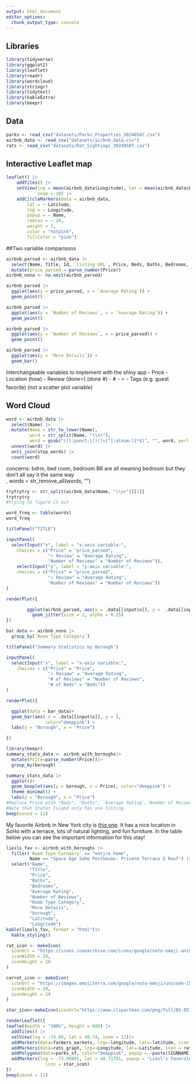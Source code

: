 ```yaml
---
output: html_document
editor_options: 
  chunk_output_type: console
---
```


## Libraries
```r
library(tidyverse)
library(ggplot2)
library(leaflet)
library(readr)
library(wordcloud)
library(stringr)
library(tidytext)
library(kableExtra)
library(beepr)
```

## Data
```r
parks <- read_csv("datasets/Parks_Properties_20240507.csv")
airbnb_data <- read_csv("datasets/airbnb_data.csv")
rats <- read_csv("datasets/Rat_Sightings_20240507.csv")
```


## Interactive Leaflet map
```r
leaflet() |>
    addTiles() |>
    setView(lng = mean(airbnb_data$Longitude), lat = mean(airbnb_data$Latitude), 
            zoom = 10) |> 
    addCircleMarkers(data = airbnb_data,
        lat = ~ Latitude, 
        lng = ~ Longitude, 
        popup = ~ Name, 
        radius = ~ 10,  
        weight = 3,
        color = "hotpink", 
        fillColor = "pink")
```

  
##Two variable comparisons
```r
airbnb_parsed <- airbnb_data |>
  select(Name, Title, Id, `Listing URL`, Price, Beds, Baths, Bedrooms, `Average Rating`, `Number of Reviews`, `More Details`, `Listing Type`, `Room Type Category`) |>
  mutate(price_parsed = parse_number(Price))
airbnb_nona <- na.omit(airbnb_parsed)
```


```r
airbnb_parsed |>
  ggplot(aes(y = price_parsed, x = `Average Rating`)) +
  geom_point() 
```
```r
airbnb_parsed |>
  ggplot(aes(y = `Number of Reviews`, x = `Average Rating`)) +
  geom_point() 
```
```r
airbnb_parsed |>
  ggplot(aes(y = `Number of Reviews`, x = price_parsed)) +
  geom_point() 
```
```r
airbnb_parsed |>
  ggplot(aes(y = `More Details`)) +
  geom_bar() 
```

Interchangeable variables to implement with the shiny app
  - Price
  - Location (how)
  - Review (done⭐) (done #)
    - # 
    - ⭐ 
  - Tags (e.g. guest favorite) (not a scatter plot variable)
  
## Word Cloud
```r
word <- airbnb_data |>
  select(Name) |>
  mutate(Name = str_to_lower(Name),
         word = str_split(Name, "\\s+"),
         word = gsub("([[:punct:]])(?=[^[:alnum:]]*$)", "", word, perl = TRUE)) |>
  unnest(word) |>
  anti_join(stop_words) |>
  count(word)

```
concerns: bdrm, bed room, bedroom BR are all meaning bedroom but they don't all say it the same way  
,
         words = str_remove_all(words, "")
```r
trytrytry <- str_split(airbnb_data$Name, "\\s+")[[1]]
trytrytry
#trying to figure it out
```

```r
word_freq <- table(words)
word_freq
```

```r
titlePanel("TITLE")

inputPanel(
  selectInput("x", label = "x-axis variable:",
    choices = c("Price" = "price_parsed",
                "⭐ Review" = "Average Rating",
                "Number of Reviews" = "Number of Reviews")),
    selectInput("y", label = "y-axis variable:",
    choices = c("Price" = "price_parsed",
                "⭐ Review" = "Average Rating",
                "Number of Reviews" = "Number of Reviews"))
)

renderPlot({

        ggplot(airbnb_parsed, aes(x = .data[[input$x]], y =  .data[[input$y]])) +
          geom_jitter(size = 2, alpha = 0.25) 
})
```

```r
bar_data <- airbnb_nona |>
  group_by(`Room Type Category`)

```




```r
titlePanel("Summary Statistics by Borough")

inputPanel(
  selectInput("x", label = "x-axis variable:",
    choices = c("Price" = "Price",
                "⭐ Review" = "Average Rating",
                "# of Reviews" = "Number of Reviews",
                "# of Beds" = "Beds"))
)

renderPlot({

  ggplot(data = bar_data)+
  geom_bar(aes( x = .data[[input$x]], y = ), 
               color="deeppink") +
  labs(y = "Borough", x = "Price")

})
```



```r
library(beepr)
summary_stats_data <- airbnb_with_boroughs|>
  mutate(Price=parse_number(Price))|>
  group_by(borough)

summary_stats_data |>
  ggplot()+
  geom_boxplot(aes(y = borough, x = Price), color="deeppink") +
  theme_minimal() +
  labs(y = "Borough", x = "Price") 
#Replace Price with "Beds", "Baths", `Average Rating`,`Number of Reviews`, `Cleanliness Rating`, etc.
#Note that Staten Island only has one listing
beep(sound = 11)
```

My favorite Airbnb in New York city is [this one](https://www.airbnb.com/rooms/41178612?source_impression_id=p3_1715728914_jTNcY96IHSz6LdHw). It has a nice location in SoHo with a terrace, lots of natural lighting, and fun furniture. In the table below you can see the important information for this stay!

```r
liesls_fav <- airbnb_with_boroughs |>
  filter(`Room Type Category` == "entire_home",
         Name == "Space Age SoHo Penthouse: Private Terrace & Roof") |>
  select("Name", 
         "Title", 
         "Price", 
         "Baths", 
         "Bedrooms", 
         "Average Rating", 
         "Number of Reviews", 
         "Room Type Category", 
         "More Details", 
         "borough",
         "Latitude",
         "Longitude")
kable(liesls_fav, format = "html")|>
  kable_styling()
```

```r
rat_icon <- makeIcon(
  iconUrl = "https://icons.iconarchive.com/icons/google/noto-emoji-animals-nature/256/22251-rat-icon.png",
  iconWidth = 28,
  iconHeight = 28
)

carrot_icon <- makeIcon(
  iconUrl = "https://images.emojiterra.com/google/noto-emoji/unicode-15.1/color/svg/1f955.svg",
  iconWidth = 29,
  iconHeight = 29
)

star_icon<-makeIcon(iconUrl="https://www.clipartmax.com/png/full/85-851033_filesolid-bright-green-star-1-green-star-no-background.png", iconWidth=48, iconHeight=48)

renderLeaflet({
leaflet(width = "100%", height = 600) |>
  addTiles() |>
  setView(lng = -74.00, lat = 40.74, zoom = 12)|>
  addMarkers(data=farmers_markets, lng=~longitude, lat=~latitude, icon = carrot_icon, popup = ~paste(marketname, "</br>", daysoperation, hoursoperations))|>
  addMarkers(data=rats_graph, lng=~Longitude, lat=~Latitude, icon = rat_icon, popup = ~paste("squeak squeak:)"))|>
  addPolygons(data=parks_sf, color="deeppink", popup = ~paste(SIGNNAME))|>
  addMarkers(lng = -73.99961, lat = 40.71701, popup = "Liesl's Favorite!", 
               icon = star_icon)
})
beep(sound = 11)
```
